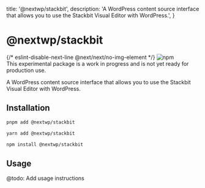 
  title: '@nextwp/stackbit',
  description:
    'A WordPress content source interface that allows you to use the Stackbit Visual Editor with WordPress.',
}

# @nextwp/stackbit

<div className="not-prose my-5 flex gap-3">
  <Link href="https://www.npmjs.com/package/@nextwp/stackbit" target="_blank">
    {/* eslint-disable-next-line @next/next/no-img-element */}
    <img src="https://badge.fury.io/js/@nextwp%2Fstackbit.svg" alt="npm" />
  </Link>
</div>

<Note>
  This experimental package is a work in progress and is not yet ready for
  production use.
</Note>

A WordPress content source interface that allows you to use the Stackbit Visual Editor with WordPress.

## Installation

<CodeGroup>

```bash {{ title: "pnpm" }}
pnpm add @nextwp/stackbit
```

```bash {{ title: "yarn" }}
yarn add @nextwp/stackbit
```

```bash {{ title: "npm" }}
npm install @nextwp/stackbit
```

</CodeGroup>

## Usage

<Note>@todo: Add usage instructions</Note>
